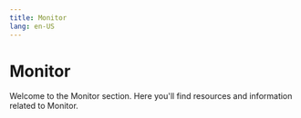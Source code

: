 ```yaml
---
title: Monitor
lang: en-US
---
```



# Monitor

Welcome to the Monitor section. Here you'll find resources and information related to Monitor.

<Cards>
  <Card title="Analytics tools" href="/builders/tools/monitor/analytics-tools" />
  <Card title="Accessing pre Regenesis history" href="/builders/tools/monitor/regenesis-history" />
</Cards>